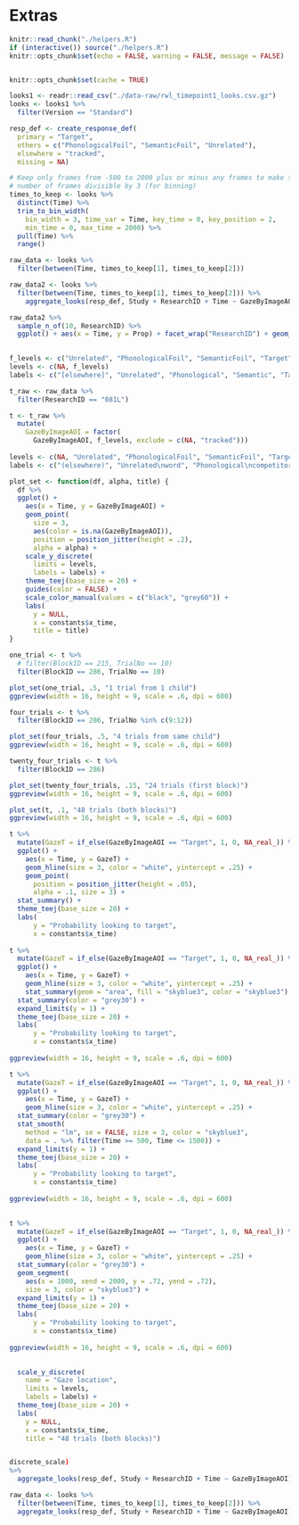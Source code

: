 Extras {#aim1-method}
=======================================================================

```r
knitr::read_chunk("./helpers.R")
if (interactive()) source("./helpers.R")
knitr::opts_chunk$set(echo = FALSE, warning = FALSE, message = FALSE)
```

```r
```

```r
knitr::opts_chunk$set(cache = TRUE)
```


```r
looks1 <- readr::read_csv("./data-raw/rwl_timepoint1_looks.csv.gz")
looks <- looks1 %>%
  filter(Version == "Standard")

resp_def <- create_response_def(
  primary = "Target",
  others = c("PhonologicalFoil", "SemanticFoil", "Unrelated"),
  elsewhere = "tracked",
  missing = NA)

# Keep only frames from -500 to 2000 plus or minus any frames to make the
# number of frames divisible by 3 (for binning)
times_to_keep <- looks %>%
  distinct(Time) %>%
  trim_to_bin_width(
    bin_width = 3, time_var = Time, key_time = 0, key_position = 2,
    min_time = 0, max_time = 2000) %>%
  pull(Time) %>%
  range()

raw_data <- looks %>%
  filter(between(Time, times_to_keep[1], times_to_keep[2])) 

raw_data2 <- looks %>%
  filter(between(Time, times_to_keep[1], times_to_keep[2])) %>%
    aggregate_looks(resp_def, Study + ResearchID + Time ~ GazeByImageAOI)

raw_data2 %>%
  sample_n_of(10, ResearchID) %>%
  ggplot() + aes(x = Time, y = Prop) + facet_wrap("ResearchID") + geom_point()

  
f_levels <- c("Unrelated", "PhonologicalFoil", "SemanticFoil", "Target")
levels <- c(NA, f_levels)
labels <- c("[elsewhere]", "Unrelated", "Phonological", "Semantic", "Target")

t_raw <- raw_data %>% 
  filter(ResearchID == "081L") 

t <- t_raw %>% 
  mutate(
    GazeByImageAOI = factor(
      GazeByImageAOI, f_levels, exclude = c(NA, "tracked")))
  
levels <- c(NA, "Unrelated", "PhonologicalFoil", "SemanticFoil", "Target")
labels <- c("(elsewhere)", "Unrelated\nword", "Phonological\ncompetitor", "Semantic\ncompetitor", "Target")

plot_set <- function(df, alpha, title) {
  df %>%   
  ggplot() + 
    aes(x = Time, y = GazeByImageAOI) + 
    geom_point(
      size = 3,
      aes(color = is.na(GazeByImageAOI)),
      position = position_jitter(height = .2),
      alpha = alpha) + 
    scale_y_discrete(
      limits = levels, 
      labels = labels) + 
    theme_teej(base_size = 20) + 
    guides(color = FALSE) +
    scale_color_manual(values = c("black", "grey60")) +
    labs(
      y = NULL, 
      x = constants$x_time,
      title = title)
}

one_trial <- t %>%   
  # filter(BlockID == 215, TrialNo == 10) 
  filter(BlockID == 286, TrialNo == 10) 

plot_set(one_trial, .5, "1 trial from 1 child")
ggpreview(width = 16, height = 9, scale = .6, dpi = 600)

four_trials <- t %>%   
  filter(BlockID == 286, TrialNo %in% c(9:12)) 

plot_set(four_trials, .5, "4 trials from same child")
ggpreview(width = 16, height = 9, scale = .6, dpi = 600)

twenty_four_trials <- t %>%   
  filter(BlockID == 286) 

plot_set(twenty_four_trials, .15, "24 trials (first block)")
ggpreview(width = 16, height = 9, scale = .6, dpi = 600)

plot_set(t, .1, "48 trials (both blocks)")
ggpreview(width = 16, height = 9, scale = .6, dpi = 600)

t %>% 
  mutate(GazeT = if_else(GazeByImageAOI == "Target", 1, 0, NA_real_)) %>% 
  ggplot() + 
    aes(x = Time, y = GazeT) + 
    geom_hline(size = 3, color = "white", yintercept = .25) +
    geom_point(
      position = position_jitter(height = .05),
      alpha = .1, size = 3) + 
  stat_summary() + 
  theme_teej(base_size = 20) + 
  labs(
      y = "Probability looking to target", 
      x = constants$x_time)
  
t %>% 
  mutate(GazeT = if_else(GazeByImageAOI == "Target", 1, 0, NA_real_)) %>% 
  ggplot() + 
    aes(x = Time, y = GazeT) + 
    geom_hline(size = 3, color = "white", yintercept = .25) +
    stat_summary(geom = "area", fill = "skyblue3", color = "skyblue3") + 
  stat_summary(color = "grey30") +
  expand_limits(y = 1) +
  theme_teej(base_size = 20) + 
  labs(
      y = "Probability looking to target", 
      x = constants$x_time)
  
ggpreview(width = 16, height = 9, scale = .6, dpi = 600)

t %>% 
  mutate(GazeT = if_else(GazeByImageAOI == "Target", 1, 0, NA_real_)) %>% 
  ggplot() + 
    aes(x = Time, y = GazeT) + 
    geom_hline(size = 3, color = "white", yintercept = .25) +
  stat_summary(color = "grey30") +
  stat_smooth(
    method = "lm", se = FALSE, size = 3, color = "skyblue3",
    data = . %>% filter(Time >= 500, Time <= 1500)) +
  expand_limits(y = 1) +
  theme_teej(base_size = 20) + 
  labs(
      y = "Probability looking to target", 
      x = constants$x_time)
  
ggpreview(width = 16, height = 9, scale = .6, dpi = 600)

  
t %>% 
  mutate(GazeT = if_else(GazeByImageAOI == "Target", 1, 0, NA_real_)) %>% 
  ggplot() + 
    aes(x = Time, y = GazeT) + 
    geom_hline(size = 3, color = "white", yintercept = .25) +
  stat_summary(color = "grey30") +
  geom_segment(
    aes(x = 1000, xend = 2000, y = .72, yend = .72),
    size = 3, color = "skyblue3") +
  expand_limits(y = 1) +
  theme_teej(base_size = 20) + 
  labs(
      y = "Probability looking to target", 
      x = constants$x_time)
  
ggpreview(width = 16, height = 9, scale = .6, dpi = 600)

  
  scale_y_discrete(
    name = "Gaze location",
    limits = levels, 
    labels = labels) + 
  theme_teej(base_size = 20) + 
  labs(
    y = NULL, 
    x = constants$x_time,
    title = "48 trials (both blocks)")


discrete_scale)
%>%
  aggregate_looks(resp_def, Study + ResearchID + Time ~ GazeByImageAOI)

raw_data <- looks %>%
  filter(between(Time, times_to_keep[1], times_to_keep[2])) %>%
  aggregate_looks(resp_def, Study + ResearchID + Time ~ GazeByImageAOI)


```


